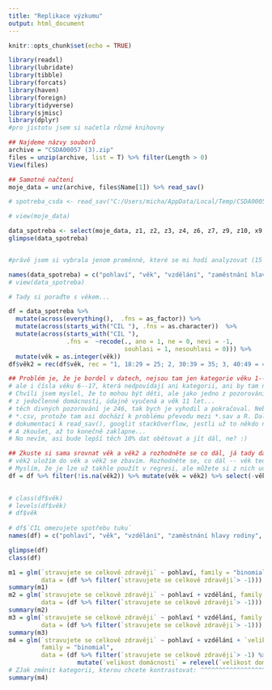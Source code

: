 ```yaml
---
title: "Replikace výzkumu"
output: html_document
---
```


```r
knitr::opts_chunk$set(echo = TRUE)
```



```r
library(readxl)
library(lubridate)
library(tibble)
library(forcats)
library(haven)
library(foreign)
library(tidyverse)
library(sjmisc)
library(dplyr)
#pro jistotu jsem si načetla různé knihovny

## Najdeme názvy souborů
archive = "CSDA00057 (3).zip"
files = unzip(archive, list = T) %>% filter(Length > 0) 
View(files)

## Samotné načtení
moje_data = unz(archive, files$Name[1]) %>% read_sav() 

# spotreba_csda <- read_sav("C:/Users/micha/AppData/Local/Temp/CSDA00057_F1_WIvhXp")

# view(moje_data)

```


```r
data_spotreba <- select(moje_data, z1, z2, z3, z4, z6, z7, z9, z10, x9, a67, a1, a2, a4, a8, a74) 
glimpse(data_spotreba)


#právě jsem si vybrala jenom proměnné, které se mi hodí analyzovat (15 variables)

```

```r
names(data_spotreba) = c("pohlaví", "věk", "vzdělání", "zaměstnání hlavy rodiny", "velikost domácnosti", "počet dětí nad 18 let", "měsiční příjem domácnosti", "velikost místa bydliště", "měsíční příjem na osobu v domácnosti", "příjmy naší rodiny rostou pomaleji než ceny potravin", "CIL stravujete se celkově zdravěji", "CIL omezujete kalorickou hodnotu stravy", "CIL vybíráte si kvalitnější druhy potravin", "CIL omezujete spotřebu tuku", "CIL na jidle nešetřím, šetřím jinde")
# view(data_spotreba)

# Tady si poraďte s věkem...

df = data_spotreba %>% 
  mutate(across(everything(),  .fns = as_factor)) %>% 
  mutate(across(starts_with("CIL "), .fns = as.character))  %>% 
  mutate(across(starts_with("CIL "),
                .fns =  ~recode(., ano = 1, ne = 0, nevi = -1,
                                souhlasi = 1, nesouhlasi = 0))) %>%
  mutate(věk = as.integer(věk))  
df$věk2 = rec(df$věk, rec = "1, 18:29 = 25; 2, 30:39 = 35; 3, 40:49 = 45; 4, 50:59 = 55; 5, 60:max = 65")

## Problém je, že je bordel v datech, nejsou tam jen kategorie věku 1--5 a pak věk 18+ jako číslo,
# ale i čísla věku 6--17, která nedpovídají ani kategorii, ani by tam nikdo takový věk neměl mít.
# Chvíli jsem myslel, že to mohou být děti, ale jako jedno z pozorování je tam třeba žena 
# z jedočlenné domácnosti, údajně vyučená a věk 11 let...
# těch divných pozorování je 246, tak bych je vyhodil a pokračoval. Nebo si zkuste opatřit ta samá dat jako
# *.csv, protože tam asi dochází k problému převodu mezi *.sav a R. Další cesta je pořádně prostudovat 
# dokumentaci k read_sav(), googlit stackOverflow, jestli už to někdo neřešil a dát třeba i dotaz na StackOverflow.
# A zkoušet, až to konečně zaklapne...
# No nevím, asi bude lepší těch 10% dat obětovat a jít dál, ne? :)

## Zkuste si sama srovnat věk a věk2 a rozhodněte se co dál, já tady dál dělám to, že ty podivné případy vyhazuju,
# věk2 uložím do věk a věk2 se zbavím. Rozhodněte se, co dál -- věk teď má 5 kategorií: 25, 35, 45, 55 a 65,
# Myslím, že je lze už takhle použít v regresi, ale můžete si z nich udělat faktory, to už zvládnete :)
df = df %>% filter(!is.na(věk2)) %>% mutate(věk = věk2) %>% select(-věk2)
  

# class(df$věk)  
# levels(df$věk) 
# df$věk
  
# df$`CIL omezujete spotřebu tuku`
names(df) = c("pohlaví", "věk", "vzdělání", "zaměstnání hlavy rodiny", "velikost domácnosti", "počet dětí nad 18 let", "měsiční příjem domácnosti", "velikost místa bydliště", "měsíční příjem na osobu v domácnosti", "příjmy naší rodiny rostou pomaleji než ceny potravin", "stravujete se celkově zdravěji", "omezujete kalorickou hodnotu stravy", "vybíráte si kvalitnější druhy potravin", "omezujete spotřebu tuku", "na jidle nešetřím, šetřím jinde")

glimpse(df)
class(df)

```


```r
m1 = glm(`stravujete se celkově zdravěji` ~ pohlaví, family = "binomial", 
         data = (df %>% filter(`stravujete se celkově zdravěji`> -1)))
summary(m1)
m2 = glm(`stravujete se celkově zdravěji` ~ pohlaví + vzdělání, family = "binomial", 
         data = (df %>% filter(`stravujete se celkově zdravěji`> -1)))
summary(m2)
m3 = glm(`stravujete se celkově zdravěji` ~ pohlaví * vzdělání, family = "binomial", 
         data = (df %>% filter(`stravujete se celkově zdravěji`> -1)))
summary(m3)
m4 = glm(`stravujete se celkově zdravěji` ~ pohlaví + vzdělání + `velikost domácnosti`,
         family = "binomial", 
         data = (df %>% filter(`stravujete se celkově zdravěji`> -1) %>%  
                   mutate(`velikost domácnosti` = relevel(`velikost domácnosti`, ref = 2))))
# ZJak změnit kategorii, kterou chcete kontrastovat: ^^^^^^^^^^^^^^^^^^^^^^^^^^^^^^^^^^^^^^^
summary(m4)

```


